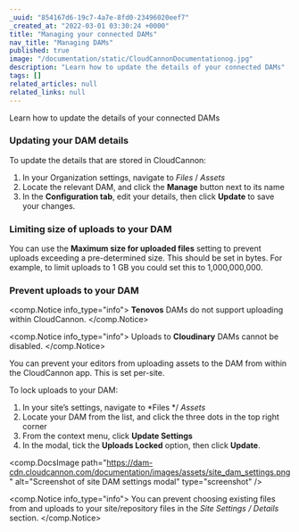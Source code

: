 ```yaml
---
_uuid: "854167d6-19c7-4a7e-8fd0-23496020eef7"
_created_at: "2022-03-01 03:30:24 +0000"
title: "Managing your connected DAMs"
nav_title: "Managing DAMs"
published: true
image: "/documentation/static/CloudCannonDocumentationog.jpg"
description: "Learn how to update the details of your connected DAMs"
tags: []
related_articles: null
related_links: null
---
```


Learn how to update the details of your connected DAMs

### Updating your DAM details

To update the details that are stored in CloudCannon:

1. In your Organization settings, navigate to *Files* / *Assets*
2. Locate the relevant DAM, and click the **Manage** button next to its name
3. In the **Configuration tab**, edit your details, then click **Update** to save your changes.

### Limiting size of uploads to your DAM

You can use the **Maximum size for uploaded files** setting to prevent uploads exceeding a pre-determined size. This should be set in bytes. For example, to limit uploads to 1 GB you could set this to 1,000,000,000.

### Prevent uploads to your DAM


<comp.Notice info_type="info">
  **Tenovos** DAMs do not support uploading within CloudCannon.
</comp.Notice>

<comp.Notice info_type="info">
  Uploads to **Cloudinary** DAMs cannot be disabled.
</comp.Notice>

You can prevent your editors from uploading assets to the DAM from within the CloudCannon app. This is set per-site.

To lock uploads to your DAM:

1. In your site’s settings, navigate to *Files */ *Assets*
2. Locate your DAM from the list, and click the three dots in the top right corner
3. From the context menu, click **Update Settings**
4. In the modal, tick the **Uploads Locked** option, then click **Update**.

<comp.DocsImage path="https://dam-cdn.cloudcannon.com/documentation/images/assets/site_dam_settings.png" alt="Screenshot of site DAM settings modal" type="screenshot" />

<comp.Notice info_type="info">
  You can prevent choosing existing files from and uploads to your site/repository files in the *Site Settings / Details* section.
</comp.Notice>

